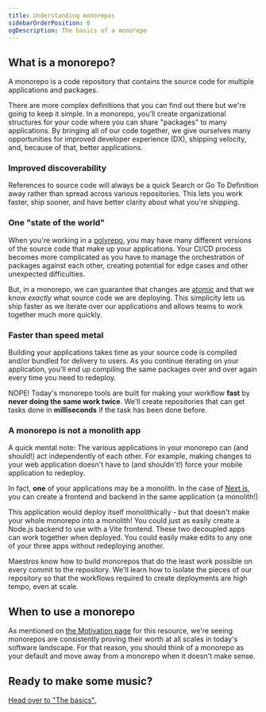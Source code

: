 ```yaml
---
title: Understanding monorepos
sidebarOrderPosition: 0
ogDescription: The basics of a monorepo
---
```



## What is a monorepo?

A monorepo is a code repository that contains the source code for multiple applications and packages.

<FileTree>
  <FileTree.File name=".gitignore" />
  <FileTree.File name="package.json" />
  <FileTree.File name="pnpm-lock.yaml" />
  <FileTree.File name="README.md" />
  <FileTree.Folder name="apps" open>
    <FileTree.Folder name="docs" />
    <FileTree.Folder name="mobile" />
    <FileTree.Folder name="web" />
  </FileTree.Folder>
  <FileTree.Folder name="packages" open>
    <FileTree.Folder name="logger" />
    <FileTree.Folder name="ui" />
    <FileTree.Folder name="utils" />
  </FileTree.Folder>
  <FileTree.Folder name="tooling" open>
    <FileTree.Folder name="eslint-config" />
    <FileTree.Folder name="prettier-config" />
  </FileTree.Folder>
</FileTree>

There are more complex definitions that you can find out there but we're going to keep it simple. In a monorepo, you'll create organizational structures for your code where you can share "packages" to many applications. By bringing all of our code together, we give ourselves many opportunities for improved developer experience (DX), shipping velocity, and, because of that, better applications.

### Improved discoverability

References to source code will always be a quick Search or Go To Definition away rather than spread across various repositories. This lets you work faster, ship sooner, and have better clarity about what you're shipping.

### One "state of the world"

When you're working in a [polyrepo](/monorepos/glossary#polyrepo), you may have many different versions of the source code that make up your applications. Your CI/CD process becomes more complicated as you have to manage the orchestration of packages against each other, creating potential for edge cases and other unexpected difficulties.

But, in a monorepo, we can guarantee that changes are [atomic](/monorepos/glossary#atomic) and that we know _exactly_ what source code we are deploying. This simplicity lets us ship faster as we iterate over our applications and allows teams to work together much more quickly.

### Faster than speed metal

Building your applications takes time as your source code is compiled and/or bundled for delivery to users. As you continue iterating on your application, you'll end up compiling the same packages over and over again every time you need to redeploy.

NOPE! Today's monorepo tools are built for making your workflow **fast** by **never doing the same work twice**. We'll create repositories that can get tasks done in **milliseconds** if the task has been done before.

### A monorepo is not a monolith app

A quick mental note: The various applications in your monorepo can (and should!) act independently of each other. For example, making changes to your web application doesn't have to (and shouldn't!) force your mobile application to redeploy.

In fact, **one** of your applications may be a monolith. In the case of [Next.js](https://nextjs.org), you can create a frontend and backend in the same application (a monolith!)

<FileTree>
  <FileTree.File name="package.json" />
  <FileTree.File name="pnpm-lock.yaml" />
  <FileTree.Folder name="apps" open>
    <FileTree.Folder name="nextjs (A monolith)" />
    <FileTree.Folder name="vite (A frontend)" />
    <FileTree.Folder name="express (A backend)" />
  </FileTree.Folder>
</FileTree>

This application would deploy itself monolithically - but that doesn't make your whole monorepo into a monolith! You could just as easily create a Node.js backend to use with a Vite frontend. These two decoupled apps can work together when deployed. You could easily make edits to any one of your three apps without redeploying another.

Maestros know how to build monorepos that do the least work possible on every commit to the repository. We'll learn how to isolate the pieces of our repository so that the workflows required to create deployments are high tempo, even at scale.

## When to use a monorepo

As mentioned on [the Motivation page](/monorepos/motivation) for this resource, we're seeing monorepos are consistently proving their worth at all scales in today's software landscape. For that reason, you should think of a monorepo as your default and move away from a monorepo when it doesn't make sense.

## Ready to make some music?

[Head over to "The basics".](/monorepos/basics)
